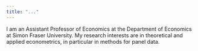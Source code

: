 ```yaml
---
title: "..."
---
```


I am an Assistant Professor of Economics at the Department of Economics at Simon Fraser University. My research interests are in theoretical and applied econometrics, in particular in methods for panel data.
